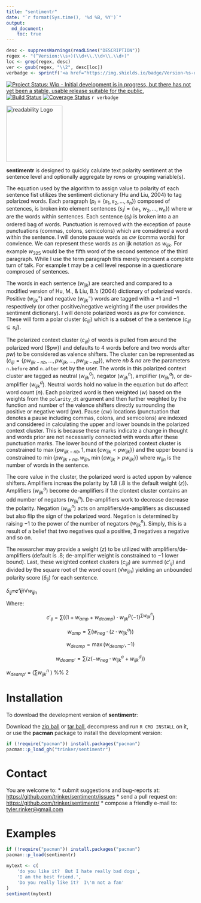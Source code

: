 ```yaml
---
title: "sentimentr"
date: "`r format(Sys.time(), '%d %B, %Y')`"
output:
  md_document:
    toc: true      
---
```


```r
desc <- suppressWarnings(readLines("DESCRIPTION"))
regex <- "(^Version:\\s+)(\\d+\\.\\d+\\.\\d+)"
loc <- grep(regex, desc)
ver <- gsub(regex, "\\2", desc[loc])
verbadge <- sprintf('<a href="https://img.shields.io/badge/Version-%s-orange.svg"><img src="https://img.shields.io/badge/Version-%s-orange.svg" alt="Version"/></a></p>', ver, ver)
````

[![Project Status: Wip - Initial development is in progress, but there has not yet been a stable, usable release suitable for the public.](http://www.repostatus.org/badges/0.1.0/wip.svg)](http://www.repostatus.org/#wip)
[![Build Status](https://travis-ci.org/trinker/sentimentr.svg?branch=master)](https://travis-ci.org/trinker/sentimentr)
[![Coverage Status](https://coveralls.io/repos/trinker/sentimentr/badge.svg?branch=master)](https://coveralls.io/r/trinker/sentimentr?branch=master)
`r verbadge`

<img src="inst/sentimentr_logo/r_sentimentr.png" width="150" alt="readability Logo">  

**sentimentr** is designed to quickly calulate text polarity sentiment at the sentence level and optionally aggregate by rows or grouping variable(s).

The equation used by the algorithm to assign value to polarity of each sentence fist utilizes the sentiment dictionary (Hu and Liu, 2004) to tag polarized words.  Each paragraph ($p_i = \{s_1, s_2, ..., s_n\}$) composed of sentences, is broken into element sentences ($s_ij = \{w_1, w_2, ..., w_n\}$) where $w$ are the words within sentences.  Each sentence ($s_j$) is broken into a an ordered bag of words.  Punctuation is removed with the exception of pause punctuations (commas, colons, semicolons) which are considered a word within the sentence.  I will denote pause words as $cw$ (comma words) for
convience.  We can represent these words as an ijk notation as $w_{ijk}$.  For example $w_{325}$ would be the fifth word of the second sentence of the third paragraph.  While I use the term paragraph this merely represent a complete turn of talk.  For example t may be a cell level response in a questionare comprosed of sentences.

The words in each sentence ($w_{ijk}$) are searched and compared to a modified version of Hu, M., & Liu, B.'s (2004) dictionary of polarized words. Positive ($w_{ijk}^{+}$) and negative ($w_{ijk}^{-}$) words are tagged with a $+1$ and $-1$
respectively (or other positive/negative weighting if the user provides the sentiment dictionary).  I will denote polarized words as $pw$ for convience. These will form a polar cluster ($c_{ijl}$) which is a subset of the a sentence ($c_{ijl} \subseteq s_ij$).

The polarized context cluster ($c_{ijl}$) of words is pulled from around the polarized word ($pw}) and defaults to 4 words before and two words after $pw$) to be considered as valence shifters.  The cluster can be represented as ($c_{ijl} = \{pw_{ijk - nb}, ..., pw_{ijk} , ..., pw_{ijk - na}\}$), where $nb$ & $na$ are the parameters `n.before` and `n.after` set by the user.  The words in this polarized context cluster are tagged as neutral ($w_{ijk}^{0}$), negator ($w_{ijk}^{n}$),
amplifier ($w_{ijk}^{a}$), or de-amplifier ($w_{ijk}^{d}$). Neutral words hold no value in the equation but do affect word count ($n$).  Each polarized word is then weighted ($w$) based on the weights from the `polarity_dt` argument and then further weighted by the function and number of the valence shifters directly surrounding the positive or negative word ($pw$).  Pause ($cw$) locations (punctuation that denotes a pause including commas, colons, and semicolons) are indexed and considered in calculating the upper and lower bounds in the polarized context cluster. This is because these marks indicate a change in thought and words prior are not necessarily connected with words after these punctuation marks.  The lower bound of the polarized context cluster is constrained to $\max \{pw_{ijk - nb}, 1, \max \{cw_{ijk} < pw_{ijk}\}\}$ and the upper bound is constrained to $\min \{pw_{ijk + na}, w_{ijn}, \min \{cw_{ijk} > pw_{ijk}\}\}$ where $w_{ijn}$ is the number of words in the sentence.

The core value in the cluster, the polarized word is acted uppon by valence shifters. Amplifiers increas the polarity by 1.8 (.8 is the default weight ($z$)).  Amplifiers ($w_{ijk}^{a}$) become de-amplifiers if the clontext cluster contains an odd number of negators ($w_{ijk}^{n}$).  De-amplifiers work to decrease decrease the polarity.  Negation ($w_{ijk}^{n}$) acts on amplifiers/de-amplifiers as discussed but also flip the sign of the polarized word.  Negation is determined by raising $-1$ to the power of the number of negators ($w_{ijk}^{n}$).  Simply, this is a result of a belief that two
negatives qual a positive, 3 negatives a negative and so on.

The researcher may provide a weight ($z$) to be utilized with amplifiers/de-amplifiers (default is $.8$; de-amplifier weight is constrained to $-1$ lower bound).  Last, these weighted context clusters ($c_{ijl}$) are summed ($c'_{ij}$) and divided by the square root of the word count (&radic;$w_{ijn}$) yielding an unbounded polarity score ($\delta_{ij}$) for each sentence.


$\delta$<sub>*i**j*</sub>=<em>c</em>'<sub>*i**j*</sub>/&radic;*w*<sub>*i**j**n*</sub>


Where:

$$c'_{ij} = \sum{((1 + w_{amp} + w_{deamp})\cdot w_{ijk}^{p}(-1)^{\sum{w_{ijk}^{n}}})}$$

$$w_{amp} = \sum{(w_{neg}\cdot (z \cdot w_{ijk}^{a}))}$$

$$w_{deamp} = \max(w_{deamp'}, -1)$$

$$w_{deamp'} = \sum{(z(- w_{neg}\cdot w_{ijk}^{a} + w_{ijk}^{d}))}$$

$w_{deamp'}$ = ($\sum{w_{ijk}^{n}}$ ) %% 2


# Installation

To download the development version of **sentimentr**:

Download the [zip ball](https://github.com/trinker/sentimentr/zipball/master) or [tar ball](https://github.com/trinker/sentimentr/tarball/master), decompress and run `R CMD INSTALL` on it, or use the **pacman** package to install the development version:

```r
if (!require("pacman")) install.packages("pacman")
pacman::p_load_gh("trinker/sentimentr")
```

# Contact

You are welcome to:
* submit suggestions and bug-reports at: <https://github.com/trinker/sentimentr/issues>
* send a pull request on: <https://github.com/trinker/sentimentr/>
* compose a friendly e-mail to: <tyler.rinker@gmail.com>

# Examples

```r
if (!require("pacman")) install.packages("pacman")
pacman::p_load(sentimentr)
```

```r
mytext <- c(
    'do you like it?  But I hate really bad dogs',
    'I am the best friend.',
    'Do you really like it?  I\'m not a fan'
)
sentiment(mytext)
```
